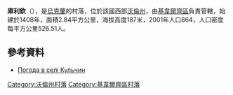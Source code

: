 {{coord|50|49|17|N|25|19|2|E|scale:30000|display=title}}

'''庫利欽'''（{{lang-uk|Кульчин}}），是[[烏克蘭|烏克蘭]]的村落，位於該國西部[[沃倫州|沃倫州]]，由[[基韋爾齊區|基韋爾齊區]]負責管轄，始建於1408年，面積2.84平方公里，海拔高度187米，2001年人口864，人口密度每平方公里526.51人。

==參考資料==
* [http://weather.in.ua/ua/volynskaja/12725 Погода в селі Кульчин] {{Wayback|url=http://weather.in.ua/ua/volynskaja/12725 |date=20111219102337 }}

[[Category:沃倫州村落|Category:沃倫州村落]]
[[Category:基韋爾齊區村落|Category:基韋爾齊區村落]]


{{Volyn-geo-stub}}